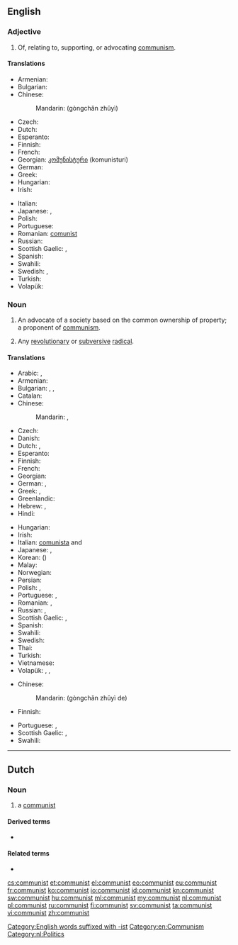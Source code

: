 {{also|Communist}}
==English==

===Adjective===
{{head|en|adjective}}

# Of, relating to, supporting, or advocating [[communism]].

====Translations====
{{trans-top|of or relating to communism}}
* Armenian: {{t-|hy|կոմունիստական|tr=komunistakan}}
* Bulgarian: {{t+|bg|комунистически}}
* Chinese:
*: Mandarin: {{zh-ts|[[共產主義]]|[[共产主义]]}} (gòngchǎn zhǔyì)
* Czech: {{t+|cs|komunistický}}
* Dutch: {{t+|nl|communistisch}}
* Esperanto: {{t-|eo|komunisma}}
* Finnish: {{t-|fi|kommunistinen}}
* French: {{t+|fr|communiste}}
* Georgian: [[კომუნისტური]] (komunisturi)
* German: {{t+|de|kommunistisch}}
* Greek: {{t+|el|κομμουνιστικός|m|tr=komunistikos}}
* Hungarian: {{t+|hu|kommunista}}
* Irish: {{t-|ga|cumannach}}
{{trans-mid}}
* Italian: {{t+|it|comunista|m|f}}
* Japanese: {{gloss|person}} {{t-SOP|ja|[[共産主義者]]の|tr=きょうさんしゅぎしゃの, kyōsanshugishano}}, {{gloss|concept}} {{t-SOP|ja|[[共産主義]]の|tr=きょうさんしゅぎの, kyōsanshugino}}
* Polish: {{t+|pl|komunistyczny}}
* Portuguese: {{t+|pt|comunista}}
* Romanian: [[comunist]]
* Russian: {{t+|ru|коммунистический|tr=kommunistíčeskij}}
* Scottish Gaelic: {{t-|gd|co-mhaoineach}}, {{t-|gd|comannach}}
* Spanish: {{t+|es|comunista}}
* Swahili: {{t+|sw|ukomunisti}}
* Swedish: {{t-|sv|kommunistisk|c}}, {{t-|sv|kommunistiskt|n}}
* Turkish: {{t+|tr|komünist}}
* Volapük: {{t+|vo|kobädimik}}
{{trans-bottom}}

===Noun===
{{en-noun}}

# An advocate of a society based on the common ownership of property; a proponent of [[communism]].
# {{context|nonstandard}} Any [[revolutionary]] or [[subversive]] [[radical]].

====Translations====
{{trans-top|person who follows a communist or Marxist-Leninist philosophy}}
* Arabic: {{t-|ar|شيوعي|m|tr=shuyuu3iy}}, {{t-|ar|شيوعية|f|tr=shuyu3íyya}}
* Armenian: {{t-|hy|կոմունիստ|tr=komunist}}
* Bulgarian: {{t+|bg|комунист|m|tr=komuníst}}, {{t-|bg|комунистка|f|tr=komunístka}}, {{t+|bg|комунисти|p|tr=komunísti}}
* Catalan: {{t-|ca|comunista|m|f}}
* Chinese:
*: Mandarin: {{t|cmn|共產主義者|sc=Hani}}, {{t|cmn|共产主义者|tr=gòngchǎnzhǔyìzhě|sc=Hani}}
* Czech: {{t+|cs|komunista|f}}
* Danish: {{t-|da|kommunist}}
* Dutch: {{t+|nl|communist|m}}, {{t-|nl|communiste|f}}
* Esperanto: {{t-|eo|komunisto}}
* Finnish: {{t+|fi|kommunisti}}
* French: {{t+|fr|communiste|m|f}}
* Georgian: {{t-|ka|კომუნისტი|tr=komunisti|sc=Geor}}
* German: {{t+|de|Kommunist|m}}, {{t+|de|Kommunistin|f}}
* Greek: {{t+|el|κομμουνιστής|m|tr=komunistís}}, {{t+|el|κομμουνίστρια|f|tr=komunístria}}
* Greenlandic: {{t-|kl|kommunisti}}
* Hebrew: {{t-|he|קומוניסט|m|alt=קוֹמוּנִיסְט|tr=qomuníst'}}, {{t-|he|קומוניסטית|f|tr=qomunist'ít}}
* Hindi: {{t-|hi|साम्यवादी|tr=sāmyavādī}}
{{trans-mid}}
* Hungarian: {{t+|hu|kommunista}}
* Irish: {{t-|ga|cumannach|m}}
* Italian: [[comunista]] {{m}} and {{f}}
* Japanese: {{t-|ja|共産主義者|tr=きょうさんしゅぎしゃ, kyōsanshugisha}}, {{t-|ja|共産党員|tr=きょうさんとういん, kyōsantōin}}
* Korean: {{t-|ko|공산주의자|tr=gongsanjuuija|sc=Hang}} ({{t-|ko|共產主義者|sc=Hani}})
* Malay: {{t|ms|komunis}}
* Norwegian: {{t+|no|kommunist|m}}
* Persian: {{t+|fa|کمونیست|tr=komunist}}
* Polish: {{t+|pl|komunista|m}}, {{t+|pl|komunistka|f}}
* Portuguese: {{t+|pt|comunista|c}}, {{t+|pt|marxista|c}}
* Romanian: {{t-|ro|comunist|m}}, {{t-|ro|comunistă|f}}
* Russian: {{t+|ru|коммунист|m|tr=kommuníst}}, {{t+|ru|коммунистка|f|tr=kommunístka}}
* Scottish Gaelic: {{t-|gd|co-mhaoineach|m}}, {{t-|gd|comannach|m}}
* Spanish: {{t+|es|comunista|m|f}}
* Swahili: {{t+|sw|ukomunisti}}
* Swedish: {{t+|sv|kommunist|c}}
* Thai: {{t-|th|คอมมิวนิสต์|tr=kommiwnít}}
* Turkish: {{t+|tr|komünist}}
* Vietnamese: {{t+|vi|cộng sản|alt=người cộng sản}}
* Volapük: {{qualifier|♂♀}} {{t+|vo|kobädiman}}, {{qualifier|♂}} {{t-|vo|hikobädiman}}, {{qualifier|♀}} {{t-|vo|jikobädiman}}
{{trans-bottom}}

{{trans-top|revolutionary or subversive radical}}
* Chinese:
*: Mandarin: {{zh-ts|[[共產主義]]的|[[共产主义]]的}} (gòngchǎn zhǔyì de)
* Finnish: {{t+|fi|kommunisti}}
{{trans-mid}}
* Portuguese: {{t+|pt|comuna|m|f}}, {{t+|pt|vermelho|m}}
* Scottish Gaelic: {{t-|gd|co-mhaoineach|m}}, {{t-|gd|comannach|m}}
* Swahili: {{t+|sw|ukomunisti}}
{{trans-bottom}}

[[Category:English words suffixed with -ist]]
[[Category:en:Communism]]

----

==Dutch==

===Noun===
{{nl-noun|m|g2=f|communisten|communistje}}

# a [[#English|communist]]

====Derived terms====
* {{l|nl|communistisch}}

====Related terms====
* {{l|nl|communisme}}

[[Category:nl:Politics]]

[[cs:communist]]
[[et:communist]]
[[el:communist]]
[[eo:communist]]
[[eu:communist]]
[[fr:communist]]
[[ko:communist]]
[[io:communist]]
[[id:communist]]
[[kn:communist]]
[[sw:communist]]
[[hu:communist]]
[[ml:communist]]
[[my:communist]]
[[nl:communist]]
[[pl:communist]]
[[ru:communist]]
[[fi:communist]]
[[sv:communist]]
[[ta:communist]]
[[vi:communist]]
[[zh:communist]]